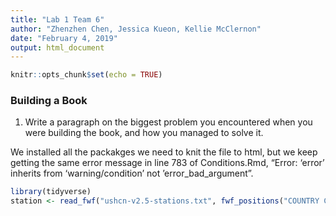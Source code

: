 ```yaml
---
title: "Lab 1 Team 6"
author: "Zhenzhen Chen, Jessica Kueon, Kellie McClernon"
date: "February 4, 2019"
output: html_document
---
```


```r
knitr::opts_chunk$set(echo = TRUE)
```

### Building a Book 

1. Write a paragraph on the biggest problem you encountered when you were building the book, and how you managed to solve it.

We installed all the packakges we need to knit the file to html, but we keep getting the same error message in line 783 of Conditions.Rmd, "Error: 'error' inherits from 'warning/condition' not 'error_bad_argument".  






```r
library(tidyverse)
station <- read_fwf("ushcn-v2.5-stations.txt", fwf_positions("COUNTRY CODE" = c(1,2), "NETWORK CODE" == c(3), "ID PLACEHOLDERS" == c(4,5), "COOP ID" == c(6:11), "LATITUDE" == c(13:20), "LONGITUDE" == c(22:30), "ELEVATION" == c(33:37), "STATE" == c(39,40), "NAME" == c(42:71)) )

```